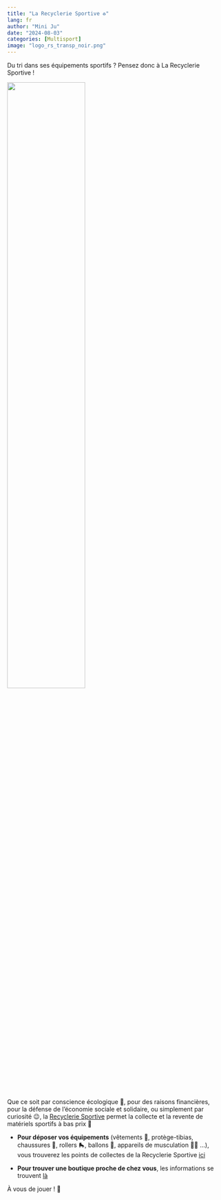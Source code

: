 ```yaml
---
title: "La Recyclerie Sportive ♻️"
lang: fr
author: "Mini Ju"
date: "2024-08-03"
categories: [Multisport]
image: "logo_rs_transp_noir.png"
---
```


Du tri dans ses équipements sportifs ? Pensez donc à La Recyclerie Sportive !

![](logo_rs_transp_noir.png){width=60% fig-align="center"}

Que ce soit par conscience écologique 🌳, pour des raisons financières, pour la défense de l'économie sociale et solidaire, ou simplement par curiosité 😉, la [Recyclerie Sportive](https://recyclerie-sportive.org/) permet la collecte et la revente de matériels sportifs à bas prix 💸

- **Pour déposer vos équipements** (vêtements 🎽, protège-tibias, chaussures 👟, rollers 🛼, ballons 🏀, appareils de musculation 🏋️‍♀️ ...), vous trouverez les points de collectes de la Recyclerie Sportive 
[ici](https://recyclerie-sportive.org/ma-recyclerie-sportive/points-de-collecte/)

- **Pour trouver une boutique proche de chez vous**, les informations se trouvent [là](https://recyclerie-sportive.org/ma-recyclerie-sportive/ma-rs-la-plus-proche/)

À vous de jouer ! 🙂
